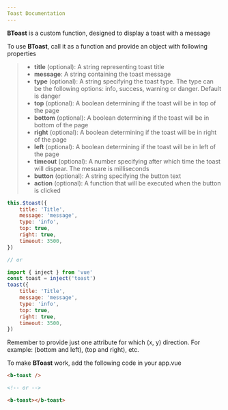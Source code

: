 ```yaml
---
Toast Documentation
---
```


**BToast** is a custom function, designed to display a toast with a message

To use **BToast**, call it as a function and provide an object with following properties

>- **title** (optional): A string representing toast title
>- **message**: A string containing the toast message
>- **type** (optional): A string specifying the toast type. The type can be the following options: info, success, warning or danger. Default is danger
>- **top** (optional): A boolean determining if the toast will be in top of the page
>- **bottom** (optional): A boolean determining if the toast will be in bottom of the page
>- **right** (optional): A boolean determining if the toast will be in right of the page
>- **left** (optional): A boolean determining if the toast will be in left of the page
>- **timeout** (optional): A number specifying after which time the toast will dispear. The mesuare is milliseconds
>- **button** (optional): A string specifying the button text
>- **action** (optional): A function that will be executed when the button is clicked


```js
this.$toast({
    title: 'Title',
    message: 'message',
    type: 'info',
    top: true,
    right: true,
    timeout: 3500,
})

// or

import { inject } from 'vue'
const toast = inject('toast')
toast({
    title: 'Title',
    message: 'message',
    type: 'info',
    top: true,
    right: true,
    timeout: 3500,
})
```

Remember to provide just one attribute for which (x, y) direction. For example: (bottom and left), (top and right), etc.

To make **BToast** work, add the following code in your app.vue

```html
<b-toast />

<!-- or -->

<b-toast></b-toast>
```
